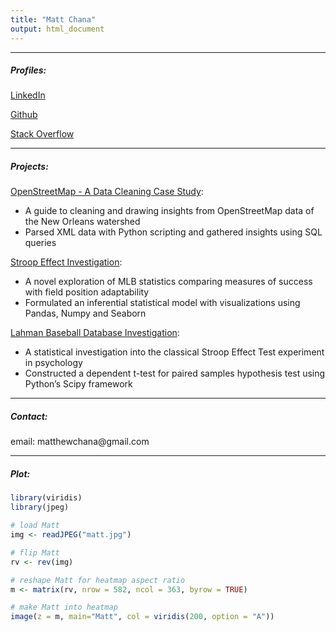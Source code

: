 ```yaml
---
title: "Matt Chana"
output: html_document
---
```


***
##### Profiles:

[LinkedIn](https://www.linkedin.com/in/matthewchana)

[Github](https://github.com/rancherobeans)

[Stack Overflow](http://stackoverflow.com/users/5179129/rancherobeans?tab=profile)

***
##### Projects:
[OpenStreetMap - A Data Cleaning Case Study](https://github.com/rancherobeans/udacity/blob/master/P3/PROJECT/OpenStreetMap_CaseStudy.ipynb):

* A guide to cleaning and drawing insights from OpenStreetMap data of the New Orleans watershed
* Parsed XML data with Python scripting and gathered insights using SQL queries


[Stroop Effect Investigation](https://github.com/rancherobeans/udacity/blob/master/P1/P1-Stroop-Effect-Investigation.ipynb):

* A novel exploration of MLB statistics comparing measures of success with field position adaptability
* Formulated an inferential statistical model with visualizations using Pandas, Numpy and Seaborn


[Lahman Baseball Database Investigation](https://github.com/rancherobeans/udacity/blob/master/P2/project/P2-Lahman-Baseball-Database-Investigation.ipynb): 

* A statistical investigation into the classical Stroop Effect Test experiment in psychology
* Constructed a dependent t-test for paired samples hypothesis test using Python’s Scipy framework

***  
##### Contact:

email: matthewchana@gmail.com

***
##### Plot:
```r
library(viridis)
library(jpeg)
```

```r
# load Matt
img <- readJPEG("matt.jpg")

# flip Matt
rv <- rev(img)

# reshape Matt for heatmap aspect ratio
m <- matrix(rv, nrow = 582, ncol = 363, byrow = TRUE)

# make Matt into heatmap
image(z = m, main="Matt", col = viridis(200, option = "A"))
```
